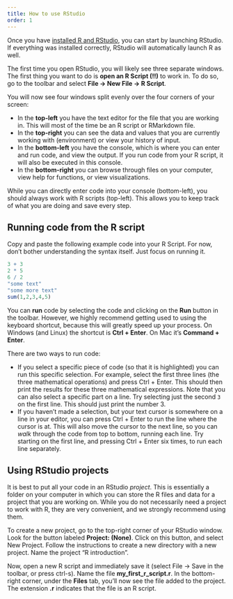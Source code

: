 ```yaml
---
title: How to use RStudio
order: 1
---
```



Once you have [installed R and RStudio](./install-r-and-rstudio.qmd), you can start by launching RStudio. If everything was installed correctly, RStudio will automatically launch R as well.

The first time you open RStudio, you will likely see three separate windows. The first thing you want to do is **open an R Script (!!)** to work in. To do so, go to the toolbar and select **File -\> New File -\> R Script**.

You will now see four windows split evenly over the four corners of your screen:

-   In the **top-left** you have the text editor for the file that you are working in. This will most of the time be an R script or RMarkdown file.
-   In the **top-right** you can see the data and values that you are currently working with (environment) or view your history of input.
-   In the **bottom-left** you have the console, which is where you can enter and run code, and view the output. If you run code from your R script, it will also be executed in this console.
-   In the **bottom-right** you can browse through files on your computer, view help for functions, or view visualizations.

While you can directly enter code into your console (bottom-left), you should always work with R scripts (top-left). This allows you to keep track of what you are doing and save every step.

## Running code from the R script

Copy and paste the following example code into your R Script. For now, don't bother understanding the syntax itself. Just focus on running it.

```r
3 + 3
2 * 5
6 / 2
"some text"
"some more text"
sum(1,2,3,4,5)
```

You can **run** code by selecting the code and clicking on the **Run** button in the toolbar. However, we highly recommend getting used to using the keyboard shortcut, because this will greatly speed up your process. On Windows (and Linux) the shortcut is **Ctrl + Enter**. On Mac it's **Command + Enter**. 

There are two ways to run code:

-   If you select a specific piece of code (so that it is highlighted) you can run this specific selection. For example, select the first three lines (the three mathematical operations) and press Ctrl + Enter. This should then print the results for these three mathematical expressions. Note that you can also select a specific part on a line. Try selecting just the second `3` on the first line. This should just print the number 3. 
-   If you haven't made a selection, but your text cursor is somewhere on a line in your editor, you can press Ctrl + Enter to run the line where the cursor is at. This will also move the cursor to the next line, so you can *walk* through the code from top to bottom, running each line. Try starting on the first line, and pressing Ctrl + Enter six times, to run each line separately.


## Using RStudio projects

It is best to put all your code in an RStudio *project*. This is essentially a folder on your computer in which you can store the R files and data for a project that you are working on. While you do not necessarily need a project to work with R, they are very convenient, and we strongly recommend using them.

To create a new project, go to the top-right corner of your RStudio window. Look for the button labeled **Project: (None)**. Click on this button, and select New Project. Follow the instructions to create a new directory with a new project. Name the project "R introduction".

Now, open a new R script and immediately save it (select File -\> Save in the toolbar, or press ctrl-s). Name the file **my_first_r_script.r**. In the bottom-right corner, under the **Files** tab, you'll now see the file added to the project. The extension **.r** indicates that the file is an R script.
